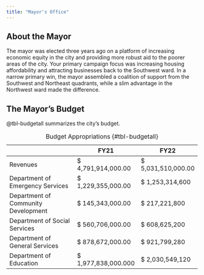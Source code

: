 ```yaml
---
title: "Mayor's Office"
---
```

## About the Mayor
The mayor was elected three years ago on a platform of increasing economic equity in the city and providing more robust aid to the poorer areas of the city. Your primary campaign focus was increasing housing affordability and attracting businesses back to the Southwest ward. In a narrow primary win, the mayor assembled a coalition of support from the Southwest and Northeast quadrants, while a slim advantage in the Northwest ward made the difference. 

## The Mayor's Budget
@tbl-budgetall summarizes the city's budget.

|                                     | FY21              | FY22              |
|------------------------------------|------------------|------------------|
| Revenues                            | \$ 4,791,914,000.00 | \$ 5,031,510,000.00 |
| Department of Emergency Services    | \$ 1,229,355,000.00 |  \$ 1,253,314,600                 |
| Department of Community Development | \$ 145,343,000.00  |   \$ 217,221,800                |
| Department of Social Services       | \$ 560,706,000.00 |  \$ 608,625,200                 |
| Department of General Services      | \$ 878,672,000.00  |   \$ 921,799,280                |
| Department of Education             | \$ 1,977,838,000.000  |  \$ 2,030,549,120                 |

: Budget Appropriations {#tbl-budgetall}
